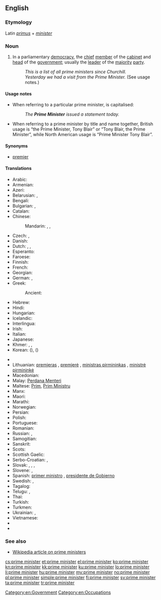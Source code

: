 ==English==

===Etymology===
Latin ''[[primus]]'' + ''[[minister]]''

===Noun===
{{en-noun|head=[[prime]] [[minister]]}}

# In a parliamentary [[democracy]], the [[chief]] [[member]] of the [[cabinet]] and [[head]] of the [[government]]; usually the [[leader]] of the [[majority]] [[party]].
#: ''This is a list of all prime ministers since Churchill.''
#: ''Yesterday we had a visit from the Prime Minister.'' (See usage notes.)

====Usage notes====
* When referring to a particular prime minister, {{term||prime minister|lang=en}} is capitalised:
*: ''The '''Prime Minister''' issued a statement today.''
* When referring to a prime minister by title and name together, British usage is “the Prime Minister, Tony Blair” or “Tony Blair, the Prime Minister”, while North American usage is “Prime Minister Tony Blair”.

====Synonyms====
* [[premier]]

====Translations====
{{trans-top|chief member of the cabinet and head of the government}}
* Arabic: {{t+|ar|رئيس الوزراء|m|tr=ra'īs al-wuzarā'}}
* Armenian: {{t-|hy|վարչապետ|tr=varčapet}}
* Azeri: {{t-|az|baş nazir}}
* Belarusian: {{t|be|прэм'ер-міністр|m|tr=premʺjér-minístr|sc=Cyrl}}, {{t|be|прэм'ер|m|tr=premʺjér|sc=Cyrl}}
* Bengali: {{t-|bn|প্রধানমন্ত্রী|tr=prôdhanmôntri|sc=Beng}}
* Bulgarian: {{t|bg|министър-председател|m|tr=minístǎr-predsedátel|sc=Cyrl}}, {{t|bg|премиер|m|tr=premiér|sc=Cyrl}}
* Catalan: {{t-|ca|primer ministre|m}}
* Chinese:
*: Mandarin: {{t|cmn|總理|sc=Hani}}, {{t|cmn|总理|tr=zǒnglǐ|sc=Hani}}, {{t-|cmn|首相|tr=shǒuxiàng|sc=Hani}}
* Czech: {{t+|cs|premiér|m}}, {{t-|cs|ministerský předseda|m}}
* Danish: {{t-|da|premierminister|c}}
* Dutch: {{t-|nl|eerste minister|m}}, {{t+|nl|premier|m}}, {{t+|nl|minister-president|m}}
* Esperanto: {{t-|eo|ĉefministro}}
* Faroese: {{t-|fo|forsætisráðharri|m}}
* Finnish: {{t+|fi|pääministeri}}
* French: {{t+|fr|premier ministre|m}}
* Georgian: {{t-|ka|პრემიერ-მინისტრი|tr=premier-ministri|sc=Geor}}
* German: {{t+|de|Premierminister|m}}, {{t+|de|Premierministerin|f}}
* Greek: {{t+|el|πρωθυπουργός|m|tr=prothypourgós}}
*: Ancient: {{tø|grc|τριστάτης|m|tr=tristátis|sc=polytonic}}
* Hebrew: {{t+|he|ראש ממשלה|m|alt=רֹאשׁ־מֶמְשָׁלָה|tr=rosh-memshalá}}
* Hindi: {{t-|hi|प्रधान मंत्री|tr=pradhān mantrī}}
* Hungarian: {{t+|hu|miniszterelnök}}
* Icelandic: {{t-|is|forsætisráðherra|m}}
* Interlingua: {{t-|ia|prime ministro}}
* Irish: {{t-|ga|príomh-aire|m}}
* Italian: {{t-|it|primo ministro|m}}
* Japanese: {{t+|ja|首相|tr=しゅしょう, shushō}}
* Khmer: {{t-|km|នាយករដ្ឋមន្ត្រី|sc=Khmr|tr=nieyʊək roat mʊəntrəy}}, {{t-|km|រដ្ឋមន្ត្រីប្រមុខ|sc=Khmr|tr=roat mʊəntrəy prɑmuk}}, {{t-|km|មន្ត្រីប្រមុខ|sc=Khmr|tr=mʊəntrəy prɑmuk}}
* Korean: {{t+|ko|총리|tr=chongli|sc=Hang}} ({{t-|ko|總理|sc=Hani}}), {{t+|ko|수상|tr=susang|sc=Hang}} ({{t+|ko|首相|sc=Hani}})
{{trans-mid}}
* {{trreq|lv}}
* Lithuanian: [[premjeras]] {{m}}, [[premjerė]] {{f}}, [[ministras pirmininkas]] {{m}}, [[ministrė pirmininkė]] {{f}}
* Macedonian: {{t-|mk|премиер|m|tr=premiér}}
* Malay: [[Perdana Menteri]]
* Maltese: [[Prim]], [[Prim Ministru]]
* Manx: {{t-|gv|ard-vinishter|m}}
* Maori: {{t-|mi|pirimia}}
* Marathi: {{t-|mr|प्रधान मंत्री|tr=pradhāna mantrī|sc=Deva}}
* Norwegian: {{t+|no|statsminister|m}}
* Persian: {{t+|fa|نخست وزیر|tr=noxost vazir}}
* Polish: {{t+|pl|premier|m}}
* Portuguese: {{t-|pt|primeiro ministro|m}}
* Romanian: {{t-|ro|prim ministru}}
* Russian: {{t+|ru|премьер-министр|m|tr=prem'jér-minístr}}, {{qualifier|abbreviated}} {{t+|ru|премьер|m|tr=prem'jér}}
* Samogitian: {{tø|sgs|mėnėstros pėrmėninks|m}}
* Sanskrit: {{t-|sa|प्रधान मंत्री|tr=pradhāna mantrī}}
* Scots: {{tø|sco|prime meinster}}
* Scottish Gaelic: {{t-|gd|prìomhair|m}}
* Serbo-Croatian: {{t|sh|премијер|m}}, {{t|sh|premijer|m}}
* Slovak: {{t-|sk|predseda vlády|m}}, {{t-|sk|predsedkyňa vlády|f}}, {{t-|sk|premiér|m}}, {{t-|sk|premiérka|f}}
* Slovene: {{t|sl|premier|m}}, {{t|sl|premierka|f}}
* Spanish: [[primer ministro]] {{m}}, [[presidente de Gobierno]] {{m}}
* Swedish: {{t+|sv|premiärminister|c}}, {{t+|sv|statsminister|c}}
* Tagalog: {{t-|tl|punong ministro}}
* Telugu: {{t-|te|ప్రధాని|tr=pradhāni}}, {{t-|te|ప్రధాన మంత్రి|tr=pradhāna maṅtri}}
* Thai: {{t-|th|นายกรัฐมนตรี|tr=naa-yók rát-tà mon-dtree}}
* Turkish: {{t+|tr|başbakan}}
* Turkmen: {{t-|tk|premýer ministr}}
* Ukrainian: {{t|uk|прем'єр-міністр|m|tr=premʺjér-minístr|sc=Cyrl}}, {{t|uk|прем'єр|m|tr=premʺjér|sc=Cyrl}}
* Vietnamese: {{t+|vi|thủ tướng}}
* {{trreq|vo}}
* {{trreq|yi}}
{{trans-bottom}}

===See also===
* [[w:prime minister|Wikipedia article on prime ministers]]

[[Category:en:Government]]
[[Category:en:Occupations]]

[[cs:prime minister]]
[[et:prime minister]]
[[el:prime minister]]
[[ko:prime minister]]
[[kn:prime minister]]
[[kk:prime minister]]
[[ku:prime minister]]
[[lo:prime minister]]
[[li:prime minister]]
[[hu:prime minister]]
[[my:prime minister]]
[[no:prime minister]]
[[pl:prime minister]]
[[simple:prime minister]]
[[fi:prime minister]]
[[sv:prime minister]]
[[ta:prime minister]]
[[tr:prime minister]]